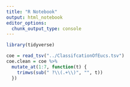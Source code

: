 ```yaml
---
title: "R Notebook"
output: html_notebook
editor_options: 
  chunk_output_type: console
---
```


```r
library(tidyverse)
```

```r
coe = read_tsv("../ClassifcationOfEucs.tsv")
coe.clean = coe %>% 
  mutate_at(1:7, function(t) {
    trimws(sub(" ?\\(.+\\)", "", t))
  })
```


